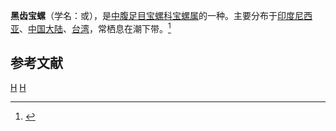 {{Speciesbox 
| taxon = Cypraea pulchella
| image = Cypraeidae - Contradusta pulchella.JPG
| binomial_authority = Swainson, 1823
}}
'''黑齿宝螺'''（学名：''{{lang|la|Contradusta pulchella}}''或''{{lang|la|Cypraea pulchella}}''），是[[中腹足目|中腹足目]][[宝螺科|宝螺科]][[宝螺属|宝螺属]]的一种。主要分布于[[印度尼西亚|印度尼西亚]]、[[中国大陆|中国大陆]]、[[台湾|台湾]]，常栖息在潮下带。<ref>{{cite web|url=http://shell.sinica.edu.tw/chinese/shellbase_detail.php?science_no=616|title=国际贝库：黑齿宝螺|publisher=台湾贝类资料库|accessdate=2009-08-11|archive-date=2016-03-04|archive-url=https://web.archive.org/web/20160304203901/http://shell.sinica.edu.tw/chinese/shellbase_detail.php?science_no=616|dead-url=no}}</ref>

== 参考文献 ==
{{reflist}}
{{Commonscat|Contradusta pulchella}}
{{taxonbar}}
[[Category:宝螺属|H]]
[[Category:_1823年描述的动物|H]]